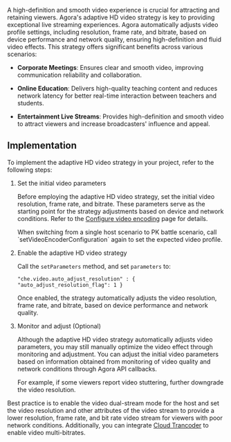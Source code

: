 A high-definition and smooth video experience is crucial for attracting and retaining viewers. Agora's adaptive HD video strategy is key to providing exceptional live streaming experiences. Agora automatically adjusts video profile settings, including resolution, frame rate, and bitrate, based on device performance and network quality, ensuring high-definition and fluid video effects. This strategy offers significant benefits across various scenarios:

- **Corporate Meetings**: Ensures clear and smooth video, improving communication reliability and collaboration.

- **Online Education**: Delivers high-quality teaching content and reduces network latency for better real-time interaction between teachers and students.

- **Entertainment Live Streams**: Provides high-definition and smooth video to attract viewers and increase broadcasters' influence and appeal.

## Implementation

To implement the adaptive HD video strategy in your project, refer to the following steps:

1. Set the initial video parameters
    
    Before employing the adaptive HD video strategy, set the initial video resolution, frame rate, and bitrate. These parameters serve as the starting point for the strategy adjustments based on device and network conditions. Refer to the [Configure video encoding](/video-calling/enhance-call-quality/configure-video-encoding) page for details. 
    
    <Admonition>
    When switching from a single host scenario to PK battle scenario, call `setVideoEncoderConfiguration` again to set the expected video profile.
    </Admonition>

2. Enable the adaptive HD video strategy

    Call the `setParameters` method, and set `parameters` to: 
    
    ```
    "che.video.auto_adjust_resolution" : { "auto_adjust_resolution_flag": 1 }
    ```

    Once enabled, the strategy automatically adjusts the video resolution, frame rate, and bitrate, based on device performance and network quality.

3. Monitor and adjust (Optional)

    Although the adaptive HD video strategy automatically adjusts video parameters, you may still manually optimize the video effect through monitoring and adjustment. You can adjust the initial video parameters based on information obtained from monitoring of video quality and network conditions through Agora API callbacks.

    For example, if some viewers report video stuttering, further downgrade the video resolution. 
    
Best practice is to enable the video dual-stream mode for the host and set the video resolution and other attributes of the video stream to provide a lower resolution, frame rate, and bit rate video stream for viewers with poor network conditions. Additionally, you can integrate [Cloud Trancoder](https://docs-preprod.agora.io/en/live-streaming-premium-legacy/cloud_transcoder) to enable video multi-bitrates.
